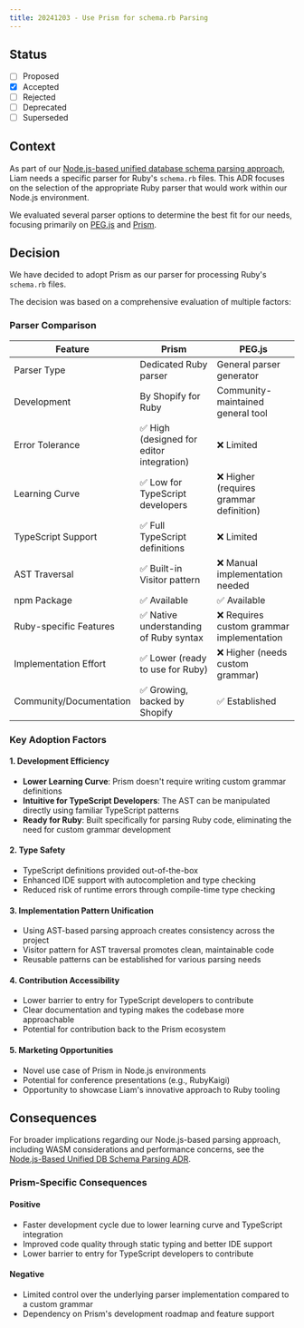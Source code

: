---
title: 20241203 - Use Prism for schema.rb Parsing
---

## Status

- [ ] Proposed
- [x] Accepted
- [ ] Rejected
- [ ] Deprecated
- [ ] Superseded

## Context

As part of our [Node.js-based unified database schema parsing approach](https://liambx.com/docs/contributing/adr/20241206-node-js-based-unified-db-schema-parsing), Liam needs a specific parser for Ruby's `schema.rb` files. This ADR focuses on the selection of the appropriate Ruby parser that would work within our Node.js environment.

We evaluated several parser options to determine the best fit for our needs, focusing primarily on [PEG.js](https://github.com/pegjs/pegjs) and [Prism](https://github.com/ruby/prism).

## Decision

We have decided to adopt Prism as our parser for processing Ruby's `schema.rb` files.

The decision was based on a comprehensive evaluation of multiple factors:

### Parser Comparison

| Feature                 | Prism                                     | PEG.js                                    |
| ----------------------- | ----------------------------------------- | ----------------------------------------- |
| Parser Type             | Dedicated Ruby parser                     | General parser generator                  |
| Development             | By Shopify for Ruby                       | Community-maintained general tool         |
| Error Tolerance         | ✅ High (designed for editor integration) | ❌ Limited                                |
| Learning Curve          | ✅ Low for TypeScript developers          | ❌ Higher (requires grammar definition)   |
| TypeScript Support      | ✅ Full TypeScript definitions            | ❌ Limited                                |
| AST Traversal           | ✅ Built-in Visitor pattern               | ❌ Manual implementation needed           |
| npm Package             | ✅ Available                              | ✅ Available                              |
| Ruby-specific Features  | ✅ Native understanding of Ruby syntax    | ❌ Requires custom grammar implementation |
| Implementation Effort   | ✅ Lower (ready to use for Ruby)          | ❌ Higher (needs custom grammar)          |
| Community/Documentation | ✅ Growing, backed by Shopify             | ✅ Established                            |

### Key Adoption Factors

#### 1. Development Efficiency

- **Lower Learning Curve**: Prism doesn't require writing custom grammar definitions
- **Intuitive for TypeScript Developers**: The AST can be manipulated directly using familiar TypeScript patterns
- **Ready for Ruby**: Built specifically for parsing Ruby code, eliminating the need for custom grammar development

#### 2. Type Safety

- TypeScript definitions provided out-of-the-box
- Enhanced IDE support with autocompletion and type checking
- Reduced risk of runtime errors through compile-time type checking

#### 3. Implementation Pattern Unification

- Using AST-based parsing approach creates consistency across the project
- Visitor pattern for AST traversal promotes clean, maintainable code
- Reusable patterns can be established for various parsing needs

#### 4. Contribution Accessibility

- Lower barrier to entry for TypeScript developers to contribute
- Clear documentation and typing makes the codebase more approachable
- Potential for contribution back to the Prism ecosystem

#### 5. Marketing Opportunities

- Novel use case of Prism in Node.js environments
- Potential for conference presentations (e.g., RubyKaigi)
- Opportunity to showcase Liam's innovative approach to Ruby tooling

## Consequences

For broader implications regarding our Node.js-based parsing approach, including WASM considerations and performance concerns, see the [Node.js-Based Unified DB Schema Parsing ADR](https://liambx.com/docs/contributing/adr/20241206-node-js-based-unified-db-schema-parsing).

### Prism-Specific Consequences

#### Positive

- Faster development cycle due to lower learning curve and TypeScript integration
- Improved code quality through static typing and better IDE support
- Lower barrier to entry for TypeScript developers to contribute

#### Negative

- Limited control over the underlying parser implementation compared to a custom grammar
- Dependency on Prism's development roadmap and feature support
